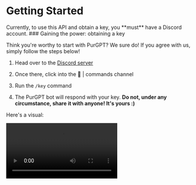 
# Getting Started

<Callout type="info" emoji="ℹ️">
  Currently, to use this API and obtain a key, you **must** have a Discord
  account.
</Callout>

<Steps>
### Gaining the power: obtaining a key
 
Think you're worthy to start with PurGPT? We sure do! If you agree with us, simply follow the steps below!

1. Head over to the [Discord server](https://discord.gg/9PU85As8Pd)

2. Once there, click into the <DiscordChannel link="https://discord.com/channels/1117511140440821852/1117527621459267694">👾 | commands</DiscordChannel> channel

3. Run the `/key` command

4. The PurGPT bot will respond with your key. **Do not, under any circumstance, share it with anyone! It's yours :)**

Here's a visual:

<Video src="/docs/getting-started/gain-the-key.mp4" />

### Unleashing the power: using the AI

Once you have your key, the power of PurGPT can be unleashed. Before moving to this step, if you wish, you may test out PurGPT by chatting with it: Use the `/chat` command!

The way that one interacts with PurGPT is, currently, through POST requests (whether that be through cURL, `fetch()`, or other means). This makes it easy to use and cross platform.

A simple demonstration of using PurGPT, using the `completions` model, is below:

<Callout type="info">More info on our NPM package, `purgpt.js`, is coming soon!</Callout>

<Tabs items={["purgpt.js (NodeJS)", "purgpt.js (using import)", "JavaScript/Ajax", "Node.js", "Python", "C#", "cURL/BASH"]}>
  <Tab>
    ```js copy filename="index.js"
    const PurGPT = require('purgpt.js');
    const { OpenAIChatCompletionsMessageRole, OpenAIChatCompletionsModel } = require('purgpt.js/src/types');
  
    const purgpt = new PurGPT('YOUR API KEY');
  
    let response = await purgpt.openAI.chat.completions({
        messages: [
            {
                role: OpenAIChatCompletionsMessageRole.User,
                content: 'Hello, PurGPT!'
            }
        ],
        model: OpenAIChatCompletionsModel['GPT-3.5 Turbo'] // ANY DESIRED MODEL
    });

    console.log(response);
    ```
  </Tab>
  <Tab>
    ```ts copy filename="index.ts"
    import PurGPT from 'purgpt.js';
    import { OpenAIChatCompletionsMessageRole, OpenAIChatCompletionsModel } from 'purgpt.js/src/types';
  
    const purgpt = new PurGPT('YOUR API KEY');
  
    let response = await purgpt.openAI.chat.completions({
        messages: [
            {
                role: OpenAIChatCompletionsMessageRole.User,
                content: 'Hello, PurGPT!'
            }
        ],
        model: OpenAIChatCompletionsModel['GPT-3.5 Turbo'] // ANY DESIRED MODEL
    });

    console.log(response);
    ```
  </Tab>
  <Tab>
    ```js copy filename="index.js"
    const url = 'https://purgpt.xyz/openai/chat/completions';

    const data = JSON.stringify({
        "messages": [{ "role": "user", "content": "Hello, PurGPT!" }],
        "model": "gpt-3.5-turbo" // ANY DESIRED MODEL
    });

    const response = await fetch(url, {
        method: 'POST',
        headers: {
            'Content-Type': 'application/json',
            'Authorization': 'Bearer YOUR API KEY',
        },
        body: data,
    });

    const text = await response.text();

    console.log(text);
    ```
  </Tab>
  <Tab>
    ```js copy filename="index.js"
    const http = require("https");

    const url = 'https://purgpt.xyz/v1/chat/completions';

    const options = {
        method: 'POST',
        'Content-Type': 'application/json',
        'Authorization': 'Bearer YOUR API KEY',
    };

    const data = JSON.stringify({
        "messages": [{ "role": "user", "content": "Hello, PurGPT!" }],
        "model": "gpt-3.5-turbo" // ANY DESIRED MODEL
    });

    let result = '';
    const req = http.request(url, options, (res) => {
        console.log(res.statusCode);

        res.setEncoding('utf8');
        res.on('data', (chunk) => {
            result += chunk;
        });

        res.on('end', () => {
            console.log(result);
        });
    });

    req.on('error', (e) => {
        console.error(e);
    });

    req.write(data);
    req.end();
    ```
    </Tab>
    <Tab>
    ```py copy filename="index.py"
    import requests
    from requests.structures import CaseInsensitiveDict

    url = "https://purgpt.xyz/v1/chat/completions"

    headers = CaseInsensitiveDict()
    headers["Content-Type"] = "application/json"
    headers["Authorization"] = "Bearer YOUR API KEY"

    data = """
    {
        "messages": [{ "role": "user", "content": "Hello, PurGPT!" }],
        "model": "gpt-3.5-turbo" // ANY DESIRED MODEL
    }
    """

    resp = requests.post(url, headers=headers, data=data)

    print(resp.status_code)
    ```
    </Tab>
    <Tab>
    ```cs copy filename="index.cs"
    var url = "https://purgpt.xyz/v1/chat/completions";

    var httpRequest = (HttpWebRequest)WebRequest.Create(url);
    
    httpRequest.Method = "POST";
    httpRequest.Headers["Authorization"] = "Bearer YOUR API KEY";
    httpRequest.ContentType = "application/json";

    var data = @"{
            ""messages"": [{ ""role"": ""user"", ""content"": ""Hello, PurGPT!"" }],
            ""model"": ""gpt-3.5-turbo"" // ANY DESIRED MODEL
        }";
    ```
    </Tab>
    <Tab>
    ```bash copy filename="Console"
    curl -X POST https://purgpt.xyz/v1/chat/completions -H "Content-Type: application/json" -H "Authorization: Bearer YOUR API KEY" --data-binary @- <<DATA
        {
            "messages": [{ "role": "user", "content": "Hello, PurGPT!" }],
            "model": "gpt-3.5-turbo" // ANY DESIRED MODEL
        }
    DATA
    ```
    </Tab>
</Tabs>

Returns:

   ```json filename="Console"
   {
    "id": "chatcmpl-7aW8BDCAXErPoazm2dSI1EKEUzKBQ",
    "object": "chat.completion",
    "created": 1688937675,
    "model": "gpt-3.5-turbo-0613",
    "choices": [{
        "index": 0,
        "message": {
            "role": "assistant",
            "content": "Hello! How can I assist you today?"
        },
        "finish_reason": "stop"
    }],
    "usage": {
        "prompt_tokens": 13,
        "completion_tokens": 9,
        "total_tokens": 22
    }
}
```

### Understanding the power: how to use PurGPT

PurGPT is simple: all you have to do is send a POST request to a URL which, depending on your desired company (openai) and product (completions), will give you your desired output.

Of course, you can't possibly be able to read our minds, so the URLs, as well as their descriptions, will be described in the next sections.

</Steps>
